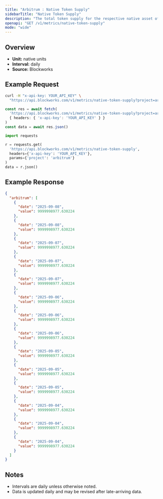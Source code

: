 ```yaml
---
title: "Arbitrum : Native Token Supply"
sidebarTitle: "Native Token Supply"
description: "The total token supply for the respective native asset of that chain. Inclusive of all locked tokens."
openapi: "GET /v1/metrics/native-token-supply"
mode: "wide"
---
```


## Overview

- **Unit:** native units
- **Interval:** daily
- **Source:** Blockworks

## Example Request

<CodeGroup>

```bash cURL
curl -H "x-api-key: YOUR_API_KEY" \
  "https://api.blockworks.com/v1/metrics/native-token-supply?project=arbitrum"
```

```typescript TypeScript
const res = await fetch(
  'https://api.blockworks.com/v1/metrics/native-token-supply?project=arbitrum',
  { headers: { 'x-api-key': 'YOUR_API_KEY' } }
)
const data = await res.json()
```

```python Python
import requests

r = requests.get(
  'https://api.blockworks.com/v1/metrics/native-token-supply',
  headers={'x-api-key': 'YOUR_API_KEY'},
  params={'project': 'arbitrum'}
)
data = r.json()
```

</CodeGroup>

## Example Response

```json
{
  "arbitrum": [
    {
      "date": "2025-09-08",
      "value": 9999998977.630224
    },
    {
      "date": "2025-09-08",
      "value": 9999998977.630224
    },
    {
      "date": "2025-09-07",
      "value": 9999998977.630224
    },
    {
      "date": "2025-09-07",
      "value": 9999998977.630224
    },
    {
      "date": "2025-09-07",
      "value": 9999998977.630224
    },
    {
      "date": "2025-09-06",
      "value": 9999998977.630224
    },
    {
      "date": "2025-09-06",
      "value": 9999998977.630224
    },
    {
      "date": "2025-09-06",
      "value": 9999998977.630224
    },
    {
      "date": "2025-09-05",
      "value": 9999998977.630224
    },
    {
      "date": "2025-09-05",
      "value": 9999998977.630224
    },
    {
      "date": "2025-09-05",
      "value": 9999998977.630224
    },
    {
      "date": "2025-09-04",
      "value": 9999998977.630224
    },
    {
      "date": "2025-09-04",
      "value": 9999998977.630224
    },
    {
      "date": "2025-09-04",
      "value": 9999998977.630224
    }
  ]
}
```

## Notes
- Intervals are daily unless otherwise noted.
- Data is updated daily and may be revised after late-arriving data.
